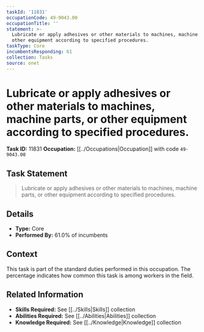 ```yaml
---
taskId: '11831'
occupationCode: 49-9043.00
occupationTitle: ''
statement: >-
  Lubricate or apply adhesives or other materials to machines, machine parts, or
  other equipment according to specified procedures.
taskType: Core
incumbentsResponding: 61
collection: Tasks
source: onet
---
```

# Lubricate or apply adhesives or other materials to machines, machine parts, or other equipment according to specified procedures.

**Task ID:** 11831
**Occupation:** [[../Occupations|Occupation]] with code `49-9043.00`

## Task Statement

> Lubricate or apply adhesives or other materials to machines, machine parts, or other equipment according to specified procedures.

## Details

- **Type:** Core
- **Performed By:** 61.0% of incumbents

## Context

This task is part of the standard duties performed in this occupation. The percentage indicates how common this task is among workers in the field.

## Related Information

- **Skills Required:** See [[../Skills|Skills]] collection
- **Abilities Required:** See [[../Abilities|Abilities]] collection
- **Knowledge Required:** See [[../Knowledge|Knowledge]] collection
